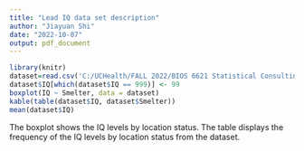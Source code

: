 ```yaml
---
title: "Lead IQ data set description"
author: "Jiayuan Shi"
date: "2022-10-07"
output: pdf_document
---
```


```r
library(knitr)
dataset=read.csv('C:/UCHealth/FALL 2022/BIOS 6621 Statistical Consulting I/Week 6/lead-iq-01.csv')
dataset$IQ[which(dataset$IQ == 999)] <- 99 
boxplot(IQ ~ Smelter, data = dataset)
kable(table(dataset$IQ, dataset$Smelter))
mean(dataset$IQ)
```
The boxplot shows the IQ levels by location status.
The table displays the frequency of the IQ levels by location status from the dataset.

